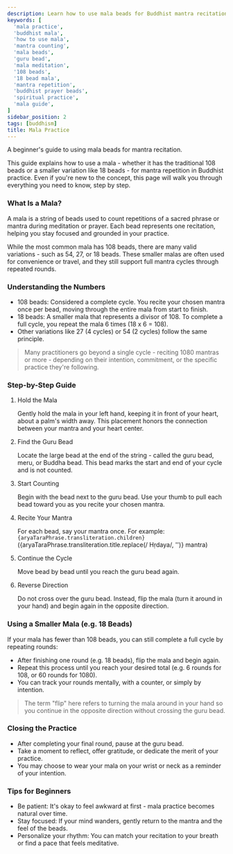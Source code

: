```yaml
---
description: Learn how to use mala beads for Buddhist mantra recitation, including counting techniques, hand placement, and cycles.
keywords: [
  'mala practice',
  'buddhist mala',
  'how to use mala',
  'mantra counting',
  'mala beads',
  'guru bead',
  'mala meditation',
  '108 beads',
  '18 bead mala',
  'mantra repetition',
  'buddhist prayer beads',
  'spiritual practice',
  'mala guide',
]
sidebar_position: 2
tags: [buddhism]
title: Mala Practice
---
```



<Welcome />

A beginner's guide to using mala beads for mantra recitation.

This guide explains how to use a mala - whether it has the traditional
108 beads or a smaller variation like 18 beads - for mantra repetition in
Buddhist practice. Even if you're new to the concept, this page will walk you
through everything you need to know, step by step.

### What Is a Mala?

A mala is a string of beads used to count repetitions of a sacred phrase or
mantra during meditation or prayer. Each bead represents one recitation,
helping you stay focused and grounded in your practice.

While the most common mala has 108 beads, there are many valid variations -
such as 54, 27, or 18 beads. These smaller malas are often used
for convenience or travel, and they still support full mantra cycles through
repeated rounds.

### Understanding the Numbers

- 108 beads: Considered a complete cycle. You recite your chosen mantra once
per bead, moving through the entire mala from start to finish.
- 18 beads: A smaller mala that represents a divisor of 108. To complete
a full cycle, you repeat the mala 6 times (18 x 6 = 108).
- Other variations like 27 (4 cycles) or 54 (2 cycles) follow the same principle.

> Many practitioners go beyond a single cycle - reciting 1080 mantras
or more - depending on their intention, commitment, or the specific practice
they're following.

### Step-by-Step Guide

1. Hold the Mala

    Gently hold the mala in your left hand, keeping it in front of your heart,
    about a palm's width away. This placement honors the connection between
    your mantra and your heart center.

2. Find the Guru Bead

    Locate the large bead at the end of the string - called the guru bead,
    meru, or Buddha bead. This bead marks the start and end of your cycle
    and is not counted.

3. Start Counting

    Begin with the bead next to the guru bead. Use your thumb to pull each bead
    toward you as you recite your chosen mantra.

4. Recite Your Mantra

    For each bead, say your mantra once. For example:
    <code>{aryaTaraPhrase.transliteration.children}</code> ({aryaTaraPhrase.transliteration.title.replace(/ Hṛdaya/, '')} mantra)

5. Continue the Cycle

    Move bead by bead until you reach the guru bead again.

6. Reverse Direction

    Do not cross over the guru bead. Instead, flip the mala
    (turn it around in your hand) and begin again in the opposite direction.

### Using a Smaller Mala (e.g. 18 Beads)

If your mala has fewer than 108 beads, you can still complete a full cycle
by repeating rounds:
- After finishing one round (e.g. 18 beads), flip the mala and begin again.
- Repeat this process until you reach your desired total
(e.g. 6 rounds for 108, or 60 rounds for 1080).
- You can track your rounds mentally, with a counter, or simply by intention.

> The term "flip" here refers to turning the mala around in your hand
so you continue in the opposite direction without crossing the guru bead.

### Closing the Practice

- After completing your final round, pause at the guru bead.
- Take a moment to reflect, offer gratitude, or dedicate the merit of
your practice.
- You may choose to wear your mala on your wrist or neck as a reminder of
your intention.

### Tips for Beginners

- Be patient: It's okay to feel awkward at first - mala practice becomes
natural over time.
- Stay focused: If your mind wanders, gently return to the mantra and the feel
of the beads.
- Personalize your rhythm: You can match your recitation to your breath
or find a pace that feels meditative.

